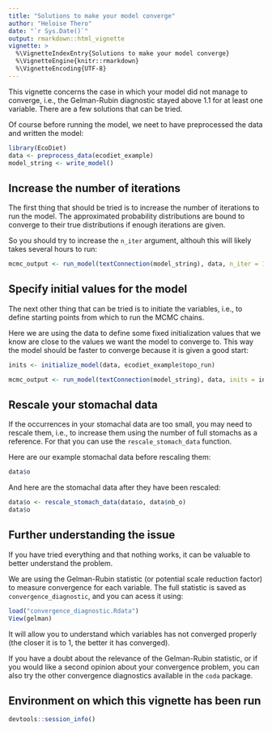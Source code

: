 ```yaml
---
title: "Solutions to make your model converge"
author: "Heloise Thero"
date: "`r Sys.Date()`"
output: rmarkdown::html_vignette
vignette: >
  %\VignetteIndexEntry{Solutions to make your model converge}
  %\VignetteEngine{knitr::rmarkdown}
  %\VignetteEncoding{UTF-8}
---
```


This vignette concerns the case in which your model did not manage to converge, i.e., the Gelman-Rubin diagnostic stayed above 1.1 for at least one variable. There are a few solutions that can be tried.

Of course before running the model, we neet to have preprocessed the data and written the model:

```r
library(EcoDiet)
data <- preprocess_data(ecodiet_example)
model_string <- write_model()
```

## Increase the number of iterations

The first thing that should be tried is to increase the number of iterations to run the model. The approximated probability distributions are bound to converge to their true distributions if enough iterations are given. 

So you should try to increase the `n_iter` argument, althouh this will likely takes several hours to run:
```r
mcmc_output <- run_model(textConnection(model_string), data, n_iter = 1e+08)
```

## Specify initial values for the model

The next other thing that can be tried is to initiate the variables, i.e., to define starting points from which to run the MCMC chains.

Here we are using the data to define some fixed initialization values that we know are close to the values we want the model to converge to. This way the model should be faster to converge because it is given a good start:

```r
inits <- initialize_model(data, ecodiet_example$topo_run)
```
```r
mcmc_output <- run_model(textConnection(model_string), data, inits = inits, n_iter = 1e+06)
```

## Rescale your stomachal data

If the occurrences in your stomachal data are too small, you may need to rescale them, i.e., to increase them using the number of full stomachs as a reference. For that you can use the `rescale_stomach_data` function.

Here are our example stomachal data before rescaling them:

```r
data$o
```

And here are the stomachal data after they have been rescaled:

```r
data$o <- rescale_stomach_data(data$o, data$nb_o)
data$o
```

## Further understanding the issue

If you have tried everything and that nothing works, it can be valuable to better understand the problem.

We are using the Gelman-Rubin statistic (or potential scale reduction factor) to measure convergence for each variable. The full statistic is saved as `convergence_diagnostic`, and you can acess it using:
```r
load("convergence_diagnostic.Rdata")
View(gelman)
```
It will allow you to understand which variables has not converged properly (the closer it is to 1, the better it has converged).

If you have a doubt about the relevance of the Gelman-Rubin statistic, or if you would like a second opinion about your convergence problem, you can also try the other convergence diagnostics available in the `coda` package.

## Environment on which this vignette has been run

```r
devtools::session_info()
```
